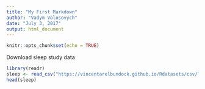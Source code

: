 ```yaml
---
title: "My First Markdown"
author: "Vadym Volosovych"
date: "July 3, 2017"
output: html_document
---
```


```r
knitr::opts_chunk$set(echo = TRUE)
```
Download sleep study data 
```r
library(readr)
sleep <- read_csv("https://vincentarelbundock.github.io/Rdatasets/csv/lme4/sleepstudy.csv") #no spaces
head(sleep)
```
